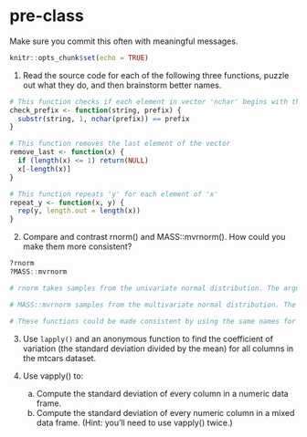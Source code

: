 # pre-class


Make sure you commit this often with meaningful messages. 



```{r setup, include=FALSE}
knitr::opts_chunk$set(echo = TRUE)
```


1. Read the source code for each of the following three functions, puzzle out what they do, and then brainstorm better names.

```{r}
# This function checks if each element in vector 'nchar' begins with the string 'prefix'
check_prefix <- function(string, prefix) {
  substr(string, 1, nchar(prefix)) == prefix
}

# This function removes the last element of the vector
remove_last <- function(x) {
  if (length(x) <= 1) return(NULL)
  x[-length(x)]
}

# This function repeats 'y' for each element of 'x'
repeat_y <- function(x, y) {
  rep(y, length.out = length(x))
}
```

2. Compare and contrast rnorm() and MASS::mvrnorm(). How could you make them more consistent?
```{r}
?rnorm
?MASS::mvrnorm

# rnorm takes samples from the univariate normal distribution. The arguments for this function are n, mean and sd.

# MASS::mvrnorm samples from the multivariate normal distribution. The arguments for this function are n, mu and Sigma.

# These functions could be made consistent by using the same names for the arguments although I'm not completely sure that would be appropriate as sd and sigma are not interchangeable.
```



3. Use `lapply()` and an anonymous function to find the coefficient of variation (the standard deviation divided by the mean) for all columns in the mtcars dataset. 

4. Use vapply() to:
    a. Compute the standard deviation of every column in a numeric data frame.
    b. Compute the standard deviation of every numeric column in a mixed data frame. (Hint: you'll need to use vapply() twice.)